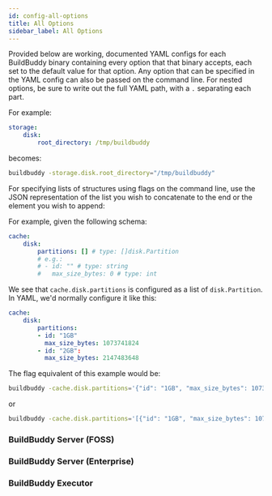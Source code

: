 ```yaml
---
id: config-all-options
title: All Options
sidebar_label: All Options
---
```



Provided below are working, documented YAML configs for each BuildBuddy binary
containing every option that that binary accepts, each set to the default value
for that option. Any option that can be specified in the YAML config can also be
passed on the command line. For nested options, be sure to write out the full
YAML path, with a `.` separating each part.

For example:
```yaml
storage:
    disk:
        root_directory: /tmp/buildbuddy
```
becomes:
```sh
buildbuddy -storage.disk.root_directory="/tmp/buildbuddy"
```

For specifying lists of structures using flags on the command line, use the JSON
representation of the list you wish to concatenate to the end or the element you
wish to append:

For example, given the following schema:
```yaml
cache:
    disk:
        partitions: [] # type: []disk.Partition
        # e.g.:
        # - id: "" # type: string
        #   max_size_bytes: 0 # type: int
```
We see that `cache.disk.partitions` is configured as a list of `disk.Partition`. In YAML, we'd normally configure it like this:
```yaml
cache:
    disk:
        partitions:
        - id: "1GB"
          max_size_bytes: 1073741824
        - id: "2GB":
          max_size_bytes: 2147483648
```
The flag equivalent of this example would be:
```sh
buildbuddy -cache.disk.partitions='{"id": "1GB", "max_size_bytes": 1073741824}' -cache.disk.partitions='{"id": "2GB", "max_size_bytes": 2147483648}'
```
or
```sh
buildbuddy -cache.disk.partitions='[{"id": "1GB", "max_size_bytes": 1073741824}, {"id": "2GB", "max_size_bytes": 2147483648}]'
```

### BuildBuddy Server (FOSS)

<FreeServerConfig />

### BuildBuddy Server (Enterprise)

<EnterpriseServerConfig />

### BuildBuddy Executor

<ExecutorConfig />
